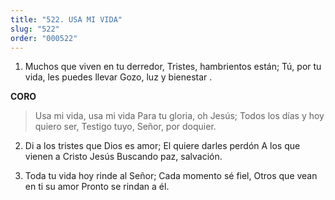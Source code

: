 ```yaml
---
title: "522. USA MI VIDA"
slug: "522"
order: "000522"
---
```

1. Muchos que viven en tu derredor, Tristes, hambrientos están;
Tú, por tu vida, les puedes llevar Gozo, luz y bienestar .

**CORO**

> Usa mi vida, usa mi vida Para tu gloria, oh Jesús;
Todos los días y hoy quiero ser, Testigo tuyo, Señor, por doquier.

2. Di a los tristes que Dios es amor; El quiere darles perdón
A los que vienen a Cristo Jesús Buscando paz, salvación.

3. Toda tu vida hoy rinde al Señor; Cada momento sé fiel,
Otros que vean en ti su amor Pronto se rindan a él.
